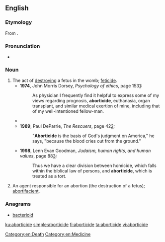 ==English==

===Etymology===
From {{suffix|abortion|cide|t2=killing|lang=en}}.

===Pronunciation===
* {{a|US}} {{IPA|/əˈbɔɹ.tɪˌsaɪd/|/əˈbɔɹ.təˌsaɪd/|lang=en}}

===Noun===
{{en-noun}}

# The act of [[destroying]] a fetus in the womb; [[feticide]].
#* '''1974''', John Morris Dorsey, ''Psychology of ethics'', page 153[http://books.google.com/books?id=ADKFh824Vk8C&pg=PA153&dq=aborticide]:
#*: As physician I frequently find it helpful to express some of my views regarding prognosis, '''aborticide''', euthanasia, organ transplant, and similar medical exertion of mine, including that of my well-intentioned fellow-man.
#* {{quote-book|title=Polyandry in Ancient India|page=78|author=Sarva Daman Singh|year=1988|passage="From today onwards", he legislated, "a woman's infidelity to her husband shall be a sin tantamount to '''aborticide''', an evil that will engender misery.}}
#* '''1989''', Paul DeParrie, ''The Rescuers'', page 42[http://books.google.com/books?id=yds0NjLEqlcC&q=aborticide]:
#*: "'''Aborticide''' is the basis of God's judgment on America," he says, "because the blood cries out from the ground."
#* '''1998''', Lenn Evan Goodman, ''Judaism, human rights, and human values'', page 88[http://books.google.com/books?id=7hM9j0r0oe8C&pg=PA88&dq=aborticide]:
#*: Thus we have a clear division between homicide, which falls within the biblical law of persons, and '''aborticide''', which is treated as a tort.
# An agent responsible for an abortion (the destruction of a fetus); [[abortifacient]].

===Anagrams===
* [[bacterioid#English|bacterioid]]

[[Category:en:Death]]
[[Category:en:Medicine]]

[[ku:aborticide]]
[[simple:aborticide]]
[[fi:aborticide]]
[[ta:aborticide]]
[[vi:aborticide]]